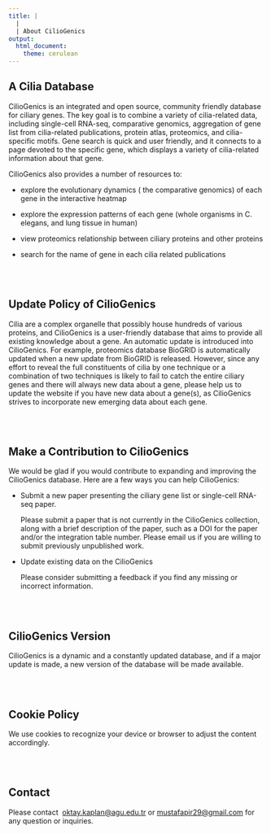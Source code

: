 ```yaml
---
title: | 
  | 
  | About CilioGenics
output: 
  html_document: 
    theme: cerulean
---
```


## A Cilia Database

CilioGenics is an integrated and open source, community friendly database for ciliary genes. The key goal is to combine a variety of cilia-related data, including single-cell RNA-seq, comparative genomics, aggregation of gene list from cilia-related publications, protein atlas, proteomics, and cilia-specific motifs. Gene search is quick and user friendly, and it connects to a page devoted to the specific gene, which displays a variety of cilia-related information about that gene.

CilioGenics also provides a number of resources to:

-   explore the evolutionary dynamics ( the comparative genomics) of each gene in the interactive heatmap

-   explore the expression patterns of each gene (whole organisms in C. elegans, and lung tissue in human)

-   view proteomics relationship between ciliary proteins and other proteins

-   search for the name of gene in each cilia related publications

| <br/><br/>

## Update Policy of CilioGenics

Cilia are a complex organelle that possibly house hundreds of various proteins, and CilioGenics is a user-friendly database that aims to provide all existing knowledge about a gene. An automatic update is introduced into CilioGenics. For example, proteomics database BioGRID is automatically updated when a new update from BioGRID is released. However, since any effort to reveal the full constituents of cilia by one technique or a combination of two techniques is likely to fail to catch the entire ciliary genes and there will always new data about a gene, please help us to update the website if you have new data about a gene(s), as CilioGenics strives to incorporate new emerging data about each gene.

<br/><br/>

## Make a Contribution to CilioGenics

We would be glad if you would contribute to expanding and improving the CilioGenics database. Here are a few ways you can help CilioGenics:

-   Submit a new paper presenting the ciliary gene list or single-cell RNA-seq paper.

    Please submit a paper that is not currently in the CilioGenics collection, along with a brief description of the paper, such as a DOI for the paper and/or the integration table number. Please email us if you are willing to submit previously unpublished work. 

-   Update existing data on the CilioGenics

    Please consider submitting a feedback if you find any missing or incorrect information.

    <br/><br/>

## CilioGenics Version

CilioGenics is a dynamic and a constantly updated database, and if a major update is made, a new version of the database will be made available.

<br/><br/>

## Cookie Policy

We use cookies to recognize your device or browser to adjust the content accordingly.

<br/><br/>

## Contact

Please contact  [oktay.kaplan\@agu.edu.tr](mailto:oktay.kaplan@agu.edu.tr) or [mustafapir29\@gmail.com](mailto:mustafapir29@gmail.com) for any question or inquiries.
